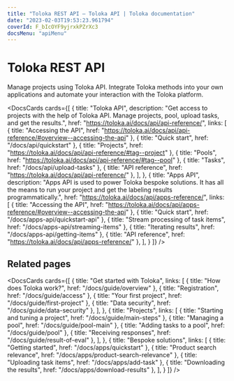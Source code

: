 ```yaml
---
title: "Toloka REST API — Toloka API | Toloka documentation"
date: "2023-02-03T19:53:23.961794"
coverId: F_bIcOYF9yjrxkPZrXc3
docsMenu: "apiMenu"
---
```



# Toloka REST API

Manage projects using Toloka API. Integrate Toloka methods into your own applications and automate your interaction with the Toloka platform.

<DocsCards
  cards={[
    {
      title: "Toloka API",
      description: "Get access to projects with the help of Toloka API. Manage projects, pool, upload tasks, and get the results.",
      href: "https://toloka.ai/docs/api/api-reference/",
      links: [
        { title: "Accessing the API", href: "https://toloka.ai/docs/api/api-reference/#overview--accessing-the-api" },
        { title: "Quick start", href: "/docs/api/quickstart" },
        { title: "Projects", href: "https://toloka.ai/docs/api/api-reference/#tag--project" },
        { title: "Pools", href: "https://toloka.ai/docs/api/api-reference/#tag--pool" },
        { title: "Tasks", href: "/docs/api/upload-tasks" },
        { title: "API reference", href: "https://toloka.ai/docs/api/api-reference/" },
      ],
    },
    {
      title: "Apps API",
      description: "Apps API is used to power Toloka bespoke solutions. It has all the means to run your project and get the labeling results programmatically.",
      href: "https://toloka.ai/docs/api/apps-reference/",
      links: [
        { title: "Accessing the API", href: "https://toloka.ai/docs/api/apps-reference/#overview--accessing-the-api" },
        { title: "Quick start", href: "/docs/apps-api/quickstart-api" },
        { title: "Stream processing of task items", href: "/docs/apps-api/streaming-items" },
        { title: "Iterating results", href: "/docs/apps-api/getting-items" },
        { title: "API reference", href: "https://toloka.ai/docs/api/apps-reference/" },
      ],
    }
  ]}
/>

## Related pages

<DocsCards
  cards={[
    {
      title: "Get started with Toloka",
      links: [
        { title: "How does Toloka work?", href: "/docs/guide/overview" },
        { title: "Registration", href: "/docs/guide/access" },
        { title: "Your first project", href: "/docs/guide/first-project" },
        { title: "Data security", href: "/docs/guide/data-security" },
      ],
    },
    {
      title: "Projects",
      links: [
        { title: "Starting and tuning a project", href: "/docs/guide/main-steps" },
        { title: "Managing a pool", href: "/docs/guide/pool-main" },
        { title: "Adding tasks to a pool", href: "/docs/guide/pool" },
        { title: "Receiving responses", href: "/docs/guide/result-of-eval" },
      ],
    },
    {
      title: "Bespoke solutions",
      links: [
        { title: "Getting started", href: "/docs/apps/quickstart" },
        { title: "Product search relevance", href: "/docs/apps/product-search-relevance" },
        { title: "Uploading task items", href: "/docs/apps/add-task" },
        { title: "Downloading the results", href: "/docs/apps/download-results" },
      ],
    }
  ]}
/>

<GlobalCommunity/>

<SocialMedia/>
